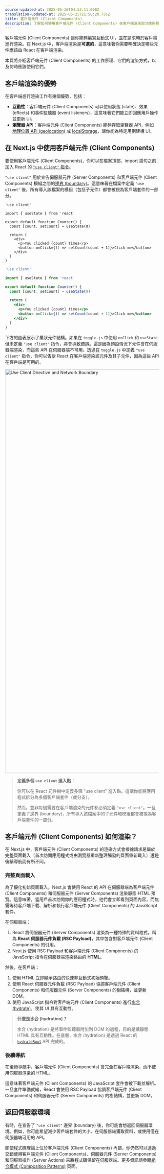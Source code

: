 ```yaml
---
source-updated-at: 2025-05-16T04:52:11.000Z
translation-updated-at: 2025-05-25T21:50:20.756Z
title: 客戶端元件 (Client Components)
description: 了解如何使用客戶端元件 (Client Components) 在客戶端渲染部分應用程式。
---
```


客戶端元件 (Client Components) 讓你能夠編寫互動式 UI，並在請求時於客戶端進行渲染。在 Next.js 中，客戶端渲染是**可選的**，這意味著你需要明確決定哪些元件應該由 React 在客戶端渲染。

本頁將介紹客戶端元件 (Client Components) 的工作原理、它們的渲染方式，以及何時應該使用它們。

## 客戶端渲染的優勢

在客戶端進行渲染工作有幾個優勢，包括：

- **互動性**：客戶端元件 (Client Components) 可以使用狀態 (state)、效果 (effects) 和事件監聽器 (event listeners)，這意味著它們能立即回應用戶操作並更新 UI。
- **瀏覽器 API**：客戶端元件 (Client Components) 能夠存取瀏覽器 API，例如 [地理位置 API (geolocation)](https://developer.mozilla.org/docs/Web/API/Geolocation_API) 或 [localStorage](https://developer.mozilla.org/docs/Web/API/Window/localStorage)，讓你能為特定用例建構 UI。

## 在 Next.js 中使用客戶端元件 (Client Components)

要使用客戶端元件 (Client Components)，你可以在檔案頂部、import 語句之前加入 React 的 [`"use client"` 指令](https://react.dev/reference/react/use-client)。

`"use client"` 用於宣告伺服器元件 (Server Components) 和客戶端元件 (Client Components) 模組之間的[邊界 (boundary)](/docs/app/building-your-application/rendering#network-boundary)。這意味著在檔案中定義 `"use client"` 後，所有導入該檔案的模組（包括子元件）都會被視為客戶端套件的一部分。

```tsx filename="app/counter.tsx" highlight={1} switcher
'use client'

import { useState } from 'react'

export default function Counter() {
  const [count, setCount] = useState(0)

  return (
    <div>
      <p>You clicked {count} times</p>
      <button onClick={() => setCount(count + 1)}>Click me</button>
    </div>
  )
}
```

```jsx filename="app/counter.js" highlight={1} switcher
'use client'

import { useState } from 'react'

export default function Counter() {
  const [count, setCount] = useState(0)

  return (
    <div>
      <p>You clicked {count} times</p>
      <button onClick={() => setCount(count + 1)}>Click me</button>
    </div>
  )
}
```

下方的圖表展示了巢狀元件結構。如果在 `toggle.js` 中使用 `onClick` 和 `useState` 但未定義 `"use client"` 指令，將會導致錯誤。這是因為預設情況下元件會在伺服器端渲染，而這些 API 在伺服器端不可用。透過在 `toggle.js` 中定義 `"use client"` 指令，你可以告訴 React 在客戶端渲染該元件及其子元件，因為這些 API 在客戶端是可用的。

<Image
  alt="Use Client Directive and Network Boundary"
  srcLight="/docs/light/use-client-directive.png"
  srcDark="/docs/dark/use-client-directive.png"
  width="1600"
  height="1320"
/>

> **定義多個 `use client` 進入點**：
>
> 你可以在 React 元件樹中定義多個 "use client" 進入點。這讓你能將應用程式拆分為多個客戶端套件（或分支）。
>
> 然而，並非每個需要在客戶端渲染的元件都必須定義 `"use client"`。一旦定義了邊界 (boundary)，所有導入該檔案中的子元件和模組都會被視為客戶端套件的一部分。

## 客戶端元件 (Client Components) 如何渲染？

在 Next.js 中，客戶端元件 (Client Components) 的渲染方式會根據請求是屬於完整頁面載入（首次訪問應用程式或由瀏覽器重新整理觸發的頁面重新載入）還是後續導航而有所不同。

### 完整頁面載入

為了優化初始頁面載入，Next.js 會使用 React 的 API 在伺服器端為客戶端元件 (Client Components) 和伺服器元件 (Server Components) 渲染靜態 HTML 預覽。這意味著，當用戶首次訪問你的應用程式時，他們會立即看到頁面內容，而無需等待客戶端下載、解析和執行客戶端元件 (Client Components) 的 JavaScript 套件。

在伺服器端：

1. React 將伺服器元件 (Server Components) 渲染為一種特殊的資料格式，稱為 **React 伺服器元件負載 (RSC Payload)**，其中包含對客戶端元件 (Client Components) 的引用。
2. Next.js 使用 RSC Payload 和客戶端元件 (Client Components) 的 JavaScript 指令在伺服器端渲染路由的 **HTML**。

然後，在客戶端：

1. 使用 HTML 立即顯示路由的快速非互動式初始預覽。
2. 使用 React 伺服器元件負載 (RSC Payload) 協調客戶端元件 (Client Components) 和伺服器元件 (Server Components) 的樹結構，並更新 DOM。
3. 使用 JavaScript 指令對客戶端元件 (Client Components) 進行[水合 (hydrate)](https://react.dev/reference/react-dom/client/hydrateRoot)，使其 UI 具有互動性。

> **什麼是水合 (hydration)？**
>
> 水合 (hydration) 是將事件監聽器附加到 DOM 的過程，目的是讓靜態 HTML 具有互動性。在底層，水合 (hydration) 是透過 React 的 [`hydrateRoot`](https://react.dev/reference/react-dom/client/hydrateRoot) API 完成的。

### 後續導航

在後續導航中，客戶端元件 (Client Components) 會完全在客戶端渲染，而不使用伺服器渲染的 HTML。

這意味著客戶端元件 (Client Components) 的 JavaScript 套件會被下載並解析。一旦套件準備就緒，React 會使用 RSC Payload 協調客戶端元件 (Client Components) 和伺服器元件 (Server Components) 的樹結構，並更新 DOM。

## 返回伺服器環境

有時，在宣告了 `"use client"` 邊界 (boundary) 後，你可能會想返回伺服器環境。例如，你可能希望減少客戶端套件的大小、在伺服器端獲取資料，或使用僅在伺服器端可用的 API。

即使程式碼理論上位於客戶端元件 (Client Components) 內部，你仍然可以透過交錯使用客戶端元件 (Client Components)、伺服器元件 (Server Components) 和伺服器操作 (Server Actions) 來將程式碼保留在伺服器端。更多資訊請參閱[組合模式 (Composition Patterns)](/docs/app/building-your-application/rendering/composition-patterns) 頁面。